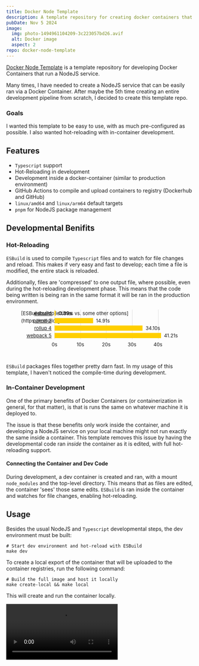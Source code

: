 ```yaml
---
title: Docker Node Template
description: A template repository for creating docker containers that run NodeJS services.
pubDate: Nov 5 2024
image:
  img: photo-1494961104209-3c223057bd26.avif
  alt: Docker image
  aspect: 2
repo: docker-node-template
---
```



[Docker Node Template](https://github.com/knicholson32/docker-node-template) is a template repository for developing Docker Containers that run a NodeJS service. 

Many times, I have needed to create a NodeJS service that can be easily ran via a Docker Container. After maybe the 5th time creating an entire development pipeline from scratch, I decided to create this template repo. 

### Goals

I wanted this template to be easy to use, with as much pre-configured as possible. I also wanted hot-reloading with in-container development.

## Features

* `Typescript` support
* Hot-Reloading in development
* Development inside a docker-container (similar to production environment)
* GitHub Actions to compile and upload containers to registry (Dockerhub and GitHub)
* `linux/amd64` and `linux/arm64` default targets
* `pnpm` for NodeJS package management

## Developmental Benifits

### Hot-Reloading

`ESBuild` is used to compile `Typescript` files and to watch for file changes and reload. This makes if very easy and fast to develop; each time a file is modified, the entire stack is reloaded.

Additionally, files are 'compressed' to one output file, where possible, even during the hot-reloading development phase. This means that the code being written is being ran in the same format it will be ran in the production environment.

<figure class="bench" style="position:relative;max-width:800px;height:130px;font-size:13px;line-height:20px;">
  <div style="position:absolute;left:90px;top:0;right:0;height:80px;"><div style="position:absolute;left:0.00%;top:0;width:1px;bottom:0;background:rgba(127,127,127,0.25);"></div><div style="position:absolute;left:20.85%;top:0;width:1px;bottom:0;background:rgba(127,127,127,0.25);"></div><div style="position:absolute;left:41.70%;top:0;width:1px;bottom:0;background:rgba(127,127,127,0.25);"></div><div style="position:absolute;left:62.54%;top:0;width:1px;bottom:0;background:rgba(127,127,127,0.25);"></div><div style="position:absolute;left:83.39%;top:0;width:1px;bottom:0;background:rgba(127,127,127,0.25);"></div><div style="position:absolute;left:0;top:3px;width:0.81%;height:14px;background:rgba(191,191,191,0.2);"></div><div style="position:absolute;left:0;top:3px;width:0.81%;height:14px;background:#FFCF00;" class="bench0-bar0"></div><div style="position:absolute;right:100%;top:0px;width:90px;height:20px;text-align:right;white-space:nowrap;margin-right:8px;font-weight:bold;"><a href="https://esbuild.github.io/">esbuild</a></div><div style="position:absolute;left:0.81%;top:0px;height:20px;margin-left:8px;font-weight:bold;">0.39s</div><div style="position:absolute;left:0;top:23px;width:31.08%;height:14px;background:rgba(191,191,191,0.2);"></div><div style="position:absolute;left:0;top:23px;width:31.08%;height:14px;background:#FFCF00;" class="bench0-bar1"></div><div style="position:absolute;right:100%;top:20px;width:90px;height:20px;text-align:right;white-space:nowrap;margin-right:8px;"><a href="https://parceljs.org/">parcel 2</a></div><div style="position:absolute;left:31.08%;top:20px;height:20px;margin-left:8px;">14.91s</div><div style="position:absolute;left:0;top:43px;width:71.09%;height:14px;background:rgba(191,191,191,0.2);"></div><div style="position:absolute;left:0;top:43px;width:71.09%;height:14px;background:#FFCF00;" class="bench0-bar2"></div><div style="position:absolute;right:100%;top:40px;width:90px;height:20px;text-align:right;white-space:nowrap;margin-right:8px;"><a href="https://rollupjs.org/">rollup 4</a></div><div style="position:absolute;left:71.09%;top:40px;height:20px;margin-left:8px;">34.10s</div><div style="position:absolute;left:0;top:63px;width:85.92%;height:14px;background:rgba(191,191,191,0.2);"></div><div style="position:absolute;left:0;top:63px;width:85.92%;height:14px;background:#FFCF00;" class="bench0-bar3"></div><div style="position:absolute;right:100%;top:60px;width:90px;height:20px;text-align:right;white-space:nowrap;margin-right:8px;"><a href="https://webpack.js.org/">webpack 5</a></div><div style="position:absolute;left:85.92%;top:60px;height:20px;margin-left:8px;">41.21s</div><div style="position:absolute;left:0.00%;top:84px;width:50px;margin-left:-25px;text-align:center;">0s</div><div style="position:absolute;left:20.85%;top:84px;width:50px;margin-left:-25px;text-align:center;">10s</div><div style="position:absolute;left:41.70%;top:84px;width:50px;margin-left:-25px;text-align:center;">20s</div><div style="position:absolute;left:62.54%;top:84px;width:50px;margin-left:-25px;text-align:center;">30s</div><div style="position:absolute;left:83.39%;top:84px;width:50px;margin-left:-25px;text-align:center;">40s</div></div>
  <figcaption class="absolute bottom-0 left-0 right-0 text-center">[ESBuild compile times vs. some other options](https://esbuild.github.io/)</figcaption>
</figure>

`ESBuild` packages files together pretty darn fast. In my usage of this template, I haven't noticed the compile-time during development. 

### In-Container Development

One of the primary benefits of Docker Containers (or containerization in general, for that matter), is that is runs the same on whatever machine it is deployed to. 

The issue is that these benefits only work inside the container, and developing a NodeJS service on your local machine might not run exactly the same inside a container. This template removes this issue by having the developmental code ran _inside_ the container as it is edited, with full hot-reloading support.

#### Connecting the Container and Dev Code

During development, a dev container is created and ran, with a mount `node_modules` and the top-level directory. This means that as files are edited, the container 'sees' those same edits. `ESBuild` is ran inside the container and watches for file changes, enabling hot-reloading.

## Usage

Besides the usual NodeJS and `Typescript` developmental steps, the dev environment must be built:

```Shell
# Start dev environment and hot-reload with ESBuild
make dev
```

To create a local export of the container that will be uploaded to the container registries, run the following command:

```Shell
# Build the full image and host it locally
make create-local && make local
```

This will create and run the container locally.

<Video caption="Create the dev environment, and edit files. Hot-reloading is automatic." src="/videos/projects/docker-node-template/docker-node-template-demo"/>

## Repo Configuration

GitHub Actions are used to build the source code into containers and push those containers to Dockerhub and the GitHub registry ([ghcr.io](https://ghcr.io/)). Additionally, the Dockerhub readme and description is copied from the repo.

In order to facilitate these functions, multiple repo variables must be set. See [documentation](https://github.com/knicholson32/docker-node-template?tab=readme-ov-file#repo-configuration) for more details.

